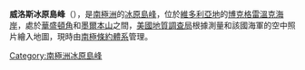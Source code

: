{{coord|74|29|S|165|17|E|display=title}}

'''威洛斯冰原島峰'''（{{lang-en|Willows Nunatak}}），是[[南極洲|南極洲]]的[[冰原島峰|冰原島峰]]，位於[[維多利亞地|維多利亞地]]的[[博克格雷溫克海岸|博克格雷溫克海岸]]，處於[[華盛頓角|華盛頓角]]和[[墨爾本山|墨爾本山]]之間，[[美國地質調查局|美國地質調查局]]根據測量和該國海軍的空中照片繪入地圖，現時由[[南極條約體系|南極條約體系]]管理。

{{DEFAULTSORT:Willows Nunatak}}
[[Category:南極洲冰原島峰|Category:南極洲冰原島峰]]


{{BorchgrevinkCoast-geo-stub}}